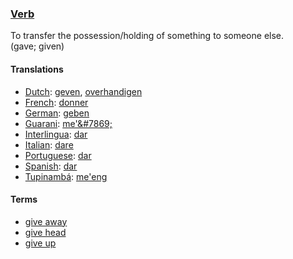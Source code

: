 ===[[Verb]]===
To transfer the possession/holding of something to someone else.<br>
(gave; given)

====Translations====
*[[Dutch]]: [[geven]], [[overhandigen]]
*[[French]]: [[donner]]
*[[German]]: [[geben]]
*[[Guarani]]: [[me'&#7869;]]
*[[Interlingua]]: [[dar]]
*[[Italian]]: [[dare]]
*[[Portuguese]]: [[dar]]
*[[Spanish]]: [[dar]]
*[[Tupinambá]]: [[me'eng]]

====Terms====
*[[give away]]
*[[give head]]
*[[give up]]
